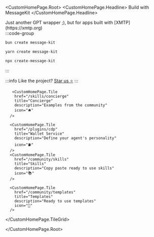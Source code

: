 
<CustomHomePage.Root>
<CustomHomePage.Headline>
  Build with MessageKit
</CustomHomePage.Headline>
  <div className="custom-homepage-description" style={{ textAlign: 'center' }}>
   Just another GPT wrapper ;), but for apps built with [XMTP](https://xmtp.org) 
  </div>

<div className="custom-homepage-tile-grid-container" style={{ 
  marginTop: '2rem', 
  marginBottom: '2rem', 
  width: '75%', 
  maxWidth: '400px', 
  margin: '2rem auto',
  textAlign: 'center',
  fontSize: '1.5rem'
}}>
:::code-group

```bash [bun]
bun create message-kit
```

```bash [yarn]
yarn create message-kit
```

```bash [npx]
npx create-message-kit
```

:::

:::info
Like the project? [Star us ⭐️](https://github.com/ephemeraHQ/message-kit)
:::

</div>
  <CustomHomePage.TileGrid>

       <CustomHomePage.Tile
        href="/skills/concierge"
        title="Concierge"
        description="Examples from the community"
        icon="🛎️"
      />

      <CustomHomePage.Tile
        href="/plugins/cdp"
        title="Wallet Service"
        description="Define your agent's personality"
        icon="⛽️"
      />
      <CustomHomePage.Tile
        href="/community/skills"
        title="Skills"
        description="Copy paste ready to use skills"
        icon="📚"
      />

      <CustomHomePage.Tile
        href="/community/templates"
        title="Templates"
        description="Ready to use templates"
        icon="🔋"
      />

  </CustomHomePage.TileGrid>

</CustomHomePage.Root>
